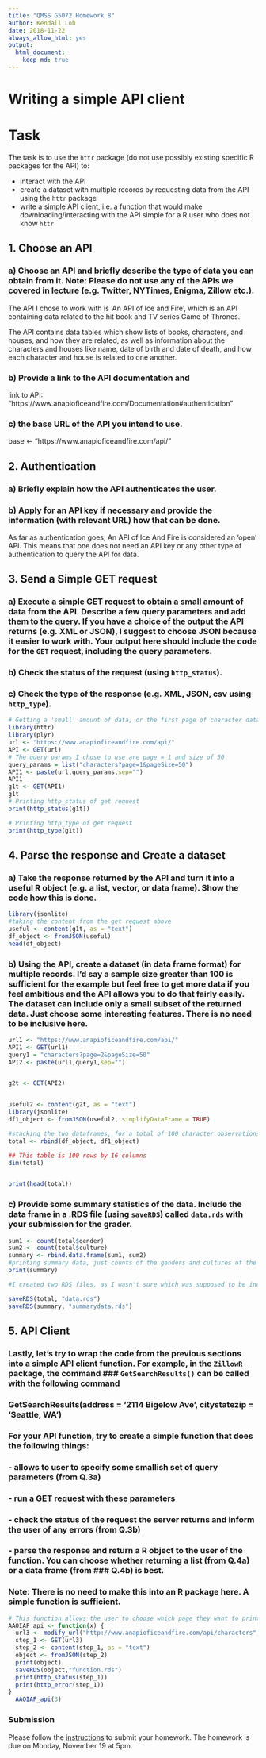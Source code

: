```yaml
---
title: "QMSS G5072 Homework 8"
author: Kendall Loh
date: 2018-11-22
always_allow_html: yes
output: 
  html_document:
    keep_md: true
---
```


Writing a simple API client
============================

# Task

The task is to use the `httr` package (do not use possibly existing specific R packages for the API) to:  

  - interact with the API  
  - create a dataset with multiple records by requesting data from the API using the `httr` package  
  - write a simple API client, i.e. a function that would make downloading/interacting with the API simple for a R user who does not know `httr` 

## 1. Choose an API

### a) Choose an API and briefly describe the type of data you can obtain from it. Note: Please do not use any of the APIs we covered in lecture (e.g. Twitter, NYTimes, Enigma, Zillow etc.).

The API I chose to work with is 'An API of Ice and Fire', which is an API containing data related to the hit book and TV series Game of Thrones.

The API contains data tables which show lists of books, characters, and houses, and how they are related, as well as information about the characters and houses like name, date of birth and date of death, and how each character and house is related to one another.

### b) Provide a link to the API documentation and  

link to API: "https://www.anapioficeandfire.com/Documentation#authentication"

### c) the base URL of the API you intend to use.
base <- "https://www.anapioficeandfire.com/api/"

## 2. Authentication

### a) Briefly explain how the API authenticates the user. 
### b) Apply for an API key if necessary and provide the information (with relevant URL) how that can be done.

As far as authentication goes, An API of Ice And Fire is considered an 'open' API. This means that one does not need an API key or any other type of authentication to query the API for data.


## 3. Send a Simple GET request

### a) Execute a simple GET request to obtain a small amount of data from the API. Describe a few query parameters and add them to the query. If you have a choice of the output the API returns (e.g. XML or JSON), I suggest to choose JSON because it easier to work with. Your output here should include the code for the `GET` request, including the query parameters.  
### b) Check the status of the request (using `http_status`).  
### c) Check the type of the response (e.g. XML, JSON, csv using `http_type`).

```r
# Getting a 'small' amount of data, or the first page of character data that is returned from the API.
library(httr)
library(plyr)
url <- "https://www.anapioficeandfire.com/api/"
API <- GET(url)
# The query params I chose to use are page = 1 and size of 50
query_params = list("characters?page=1&pageSize=50")
API1 <- paste(url,query_params,sep="")
API1
g1t <- GET(API1)
g1t
# Printing http_status of get request
print(http_status(g1t))

# Printing http_type of get request
print(http_type(g1t))


```



## 4. Parse the response and Create a dataset

### a) Take the response returned by the API and turn it into a useful R object (e.g. a list, vector, or data frame). Show the code how this is done.  

```r
library(jsonlite)
#taking the content from the get request above
useful <- content(g1t, as = "text")
df_object <- fromJSON(useful)
head(df_object)
```

### b) Using the API, create a dataset (in data frame format) for multiple records. I'd say a sample size greater than 100 is sufficient for the example but feel free to get more data if you feel ambitious and the API allows you to do that fairly easily. The dataset can include only a small subset of the returned data. Just choose some interesting features. There is no need to be inclusive here.
```r
url1 <- "https://www.anapioficeandfire.com/api/"
API1 <- GET(url1)
query1 = "characters?page=2&pageSize=50"
API2 <- paste(url1,query1,sep="")


g2t <- GET(API2)


useful2 <- content(g2t, as = "text")
library(jsonlite)
df1_object <- fromJSON(useful2, simplifyDataFrame = TRUE)

#stacking the two dataframes, for a total of 100 character observations
total <- rbind(df_object, df1_object)

## This table is 100 rows by 16 columns
dim(total)


print(head(total))
```

### c) Provide some summary statistics of the data. Include the data frame in a .RDS file (using `saveRDS`) called `data.rds` with your submission for the grader.

```r
sum1 <- count(total$gender)
sum2 <- count(total$culture)
summary <- rbind.data.frame(sum1, sum2)
#printing summary data, just counts of the genders and cultures of the included data.
print(summary)

#I created two RDS files, as I wasn't sure which was supposed to be included in the file. 

saveRDS(total, "data.rds")
saveRDS(summary, "summarydata.rds")

```

## 5. API Client

### Lastly, let's try to wrap the code from the previous sections into a simple API client function. For example, in the `ZillowR` package, the command ### `GetSearchResults()` can be called with the following command

### GetSearchResults(address = '2114 Bigelow Ave', citystatezip = 'Seattle, WA')

### For your API function, try to create a simple function that does the following things:

### - allows to user to specify some smallish set of query parameters (from Q.3a)  
### - run a GET request with these parameters  
### - check the status of the request the server returns and inform the user of any errors (from Q.3b)  
### - parse the response and return a R object to the user of the function. You can choose whether returning a list (from Q.4a) or a data frame (from ### Q.4b) is best.
 
### Note: There is no need to make this into an R package here. A simple function is sufficient.


```r
# This function allows the user to choose which page they want to print from the api via an "x" value which they choose.
AAOIAF_api <- function(x) {
  url3 <- modify_url("http://www.anapioficeandfire.com/api/characters", path = paste("/api/characters?page=", x, sep = ""))
  step_1 <- GET(url3)
  step_2 <- content(step_1, as = "text")
  object <- fromJSON(step_2)
  print(object)
  saveRDS(object,"function.rds")
  print(http_status(step_1))
  print(http_error(step_1))
}
  AAOIAF_api(3)
```





### Submission

Please follow the [instructions](/Exercises/homework_submission_instructions.md) to submit your homework. The homework is due on Monday, November 19 at 5pm.